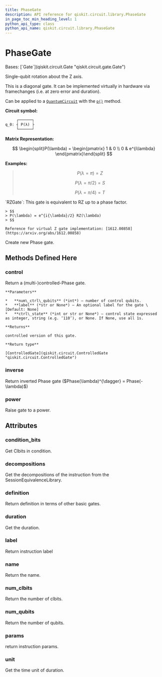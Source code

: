 ```yaml
---
title: PhaseGate
description: API reference for qiskit.circuit.library.PhaseGate
in_page_toc_min_heading_level: 1
python_api_type: class
python_api_name: qiskit.circuit.library.PhaseGate
---
```


# PhaseGate

<Class id="qiskit.circuit.library.PhaseGate" github="https://github.com/qiskit/qiskit/tree/stable/0.24/qiskit/circuit/library/standard_gates/p.py" signature="PhaseGate(theta, label=None)">
  Bases: [`Gate`](qiskit.circuit.Gate "qiskit.circuit.gate.Gate")

  Single-qubit rotation about the Z axis.

  This is a diagonal gate. It can be implemented virtually in hardware via framechanges (i.e. at zero error and duration).

  Can be applied to a [`QuantumCircuit`](qiskit.circuit.QuantumCircuit "qiskit.circuit.QuantumCircuit") with the [`p()`](qiskit.circuit.QuantumCircuit#p "qiskit.circuit.QuantumCircuit.p") method.

  **Circuit symbol:**

  ```python
       ┌──────┐
  q_0: ┤ P(λ) ├
       └──────┘
  ```

  **Matrix Representation:**

$$
\begin{split}P(\lambda) =
\begin{pmatrix}
1 & 0 \\
0 & e^{i\lambda}
\end{pmatrix}\end{split}
$$

  **Examples:**

  > $$
  > P(\lambda = \pi) = Z
  > $$
  >
  > $$
  > P(\lambda = \pi/2) = S
  > $$
  >
  > $$
  > P(\lambda = \pi/4) = T
  > $$

  <Admonition title="See also" type="note">
    `RZGate`: This gate is equivalent to RZ up to a phase factor.

    > $$
    > P(\lambda) = e^{i{\lambda}/2} RZ(\lambda)
    > $$

    Reference for virtual Z gate implementation: [1612.00858](https://arxiv.org/abs/1612.00858)
  </Admonition>

  Create new Phase gate.

  ## Methods Defined Here

  <span id="qiskit-circuit-library-phasegate-control" />

  ### control

  <Function id="qiskit.circuit.library.PhaseGate.control" name="control" signature="PhaseGate.control(num_ctrl_qubits=1, label=None, ctrl_state=None)">
    Return a (multi-)controlled-Phase gate.

    **Parameters**

    *   **num\_ctrl\_qubits** (*int*) – number of control qubits.
    *   **label** (*str or None*) – An optional label for the gate \[Default: None]
    *   **ctrl\_state** (*int or str or None*) – control state expressed as integer, string (e.g. ‘110’), or None. If None, use all 1s.

    **Returns**

    controlled version of this gate.

    **Return type**

    [ControlledGate](qiskit.circuit.ControlledGate "qiskit.circuit.ControlledGate")
  </Function>

  <span id="qiskit-circuit-library-phasegate-inverse" />

  ### inverse

  <Function id="qiskit.circuit.library.PhaseGate.inverse" name="inverse" signature="PhaseGate.inverse()">
    Return inverted Phase gate ($Phase(\lambda)^{\dagger} = Phase(-\lambda)$)
  </Function>

  <span id="qiskit-circuit-library-phasegate-power" />

  ### power

  <Function id="qiskit.circuit.library.PhaseGate.power" name="power" signature="PhaseGate.power(exponent)">
    Raise gate to a power.
  </Function>

  ## Attributes

  ### condition\_bits

  <Attribute id="qiskit.circuit.library.PhaseGate.condition_bits" name="condition_bits">
    Get Clbits in condition.
  </Attribute>

  ### decompositions

  <Attribute id="qiskit.circuit.library.PhaseGate.decompositions" name="decompositions">
    Get the decompositions of the instruction from the SessionEquivalenceLibrary.
  </Attribute>

  ### definition

  <Attribute id="qiskit.circuit.library.PhaseGate.definition" name="definition">
    Return definition in terms of other basic gates.
  </Attribute>

  ### duration

  <Attribute id="qiskit.circuit.library.PhaseGate.duration" name="duration">
    Get the duration.
  </Attribute>

  ### label

  <Attribute id="qiskit.circuit.library.PhaseGate.label" name="label">
    Return instruction label
  </Attribute>

  ### name

  <Attribute id="qiskit.circuit.library.PhaseGate.name" name="name">
    Return the name.
  </Attribute>

  ### num\_clbits

  <Attribute id="qiskit.circuit.library.PhaseGate.num_clbits" name="num_clbits">
    Return the number of clbits.
  </Attribute>

  ### num\_qubits

  <Attribute id="qiskit.circuit.library.PhaseGate.num_qubits" name="num_qubits">
    Return the number of qubits.
  </Attribute>

  ### params

  <Attribute id="qiskit.circuit.library.PhaseGate.params" name="params">
    return instruction params.
  </Attribute>

  ### unit

  <Attribute id="qiskit.circuit.library.PhaseGate.unit" name="unit">
    Get the time unit of duration.
  </Attribute>
</Class>


